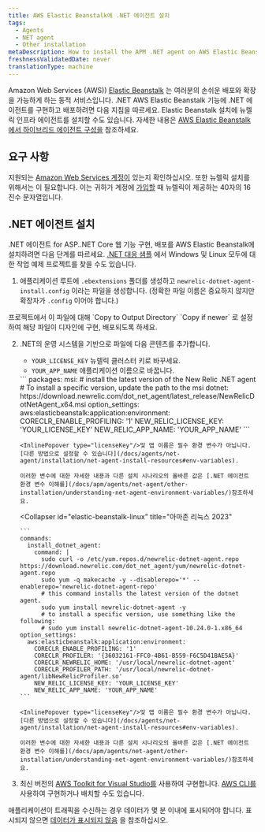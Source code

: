 ```yaml
---
title: AWS Elastic Beanstalk에 .NET 에이전트 설치
tags:
  - Agents
  - NET agent
  - Other installation
metaDescription: How to install the APM .NET agent on AWS Elastic Beanstalk.
freshnessValidatedDate: never
translationType: machine
---
```


Amazon Web Services (AWS)) [Elastic Beanstalk](https://aws.amazon.com/elasticbeanstalk) 는 여러분의 손쉬운 배포와 확장을 가능하게 하는 동적 서비스입니다. .NET AWS Elastic Beanstalk 기능에 .NET 에이전트를 구현하고 배포하려면 다음 지침을 따르세요. Elastic Beanstalk 설치에 뉴렐릭 인프라 에이전트를 설치할 수도 있습니다. 자세한 내용은 [AWS Elastic Beanstalk에서 하이브리드 에이전트 구성을](/docs/infrastructure/install-infrastructure-agent/config-management-tools/configure-infrastructure-agent-aws-elastic-beanstalk/) 참조하세요.

## 요구 사항

지원되는 [Amazon Web Services 계정이](http://aws.amazon.com/elasticbeanstalk/) 있는지 확인하십시오. 또한 뉴렐릭 설치를 위해서는 <InlinePopover type="licenseKey"/>이 필요합니다. 이는 귀하가 계정에 [가입할](http://newrelic.com/signup "링크가 새 창에서 열립니다.") 때 뉴렐릭이 제공하는 40자의 16진수 문자열입니다.

## .NET 에이전트 설치

.NET 에이전트 for ASP..NET Core 웹 기능 구현, 배포를 AWS Elastic Beanstalk에 설치하려면 다음 단계를 따르세요. [.NET 대응 샘플](https://github.com/newrelic/newrelic-dotnet-examples/tree/main/elastic-beanstalk) 에서 Windows 및 Linux 모두에 대한 작업 예제 프로젝트를 찾을 수도 있습니다.

1. 애플리케이션 루트에 `.ebextensions` 폴더를 생성하고 `newrelic-dotnet-agent-install.config` 이라는 파일을 생성합니다. (정확한 파일 이름은 중요하지 않지만 확장자가 `.config` 이어야 합니다.)

<Callout variant="important">
  프로젝트에서 이 파일에 대해 `Copy to Output Directory` `Copy if newer` 로 설정하여 해당 파일이 디자인에 구현, 배포되도록 하세요.
</Callout>

2. .NET의 운영 시스템을 기반으로 파일에 다음 콘텐츠를 추가합니다.

   * `YOUR_LICENSE_KEY` 뉴렐릭 클러스터 키로 바꾸세요.
   * `YOUR_APP_NAME` 애플리케이션 이름으로 바꿉니다.

   <CollapserGroup>
     <Collapser
       id="elastic-beanstalk-windows"
       title="윈도우"
     >
       ```
       packages:  
           msi:
             # install the latest version of the New Relic .NET agent
             # To install a specific version, update the path to the msi
             dotnet: https://download.newrelic.com/dot_net_agent/latest_release/NewRelicDotNetAgent_x64.msi
       option_settings:
           aws:elasticbeanstalk:application:environment:
             CORECLR_ENABLE_PROFILING: '1'
             NEW_RELIC_LICENSE_KEY: 'YOUR_LICENSE_KEY'
             NEW_RELIC_APP_NAME: 'YOUR_APP_NAME'
       ```

       <InlinePopover type="licenseKey"/>및 앱 이름은 필수 환경 변수가 아닙니다. [다른 방법으로 설정할 수 있습니다](/docs/agents/net-agent/installation/net-agent-install-resources#env-variables).

       이러한 변수에 대한 자세한 내용과 다른 설치 시나리오의 올바른 값은 [.NET 에이전트 환경 변수 이해를](/docs/apm/agents/net-agent/other-installation/understanding-net-agent-environment-variables/)참조하세요.
     </Collapser>

     <Collapser
       id="elastic-beanstalk-linux"
       title="아마존 리눅스 2023"
     >
       ```
       commands: 
         install_dotnet_agent:
           command: |
             sudo curl -o /etc/yum.repos.d/newrelic-dotnet-agent.repo https://download.newrelic.com/dot_net_agent/yum/newrelic-dotnet-agent.repo
             sudo yum -q makecache -y --disablerepo='*' --enablerepo='newrelic-dotnet-agent-repo'
             # this command installs the latest version of the dotnet agent.
             sudo yum install newrelic-dotnet-agent -y
             # to install a specific version, use something like the following:
             # sudo yum install newrelic-dotnet-agent-10.24.0-1.x86_64
       option_settings:
         aws:elasticbeanstalk:application:environment:
           CORECLR_ENABLE_PROFILING: '1'
           CORECLR_PROFILER: '{36032161-FFC0-4B61-B559-F6C5D41BAE5A}'
           CORECLR_NEWRELIC_HOME: '/usr/local/newrelic-dotnet-agent'
           CORECLR_PROFILER_PATH: '/usr/local/newrelic-dotnet-agent/libNewRelicProfiler.so'
           NEW_RELIC_LICENSE_KEY: 'YOUR_LICENSE_KEY'
           NEW_RELIC_APP_NAME: 'YOUR_APP_NAME'
       ```

       <InlinePopover type="licenseKey"/>및 앱 이름은 필수 환경 변수가 아닙니다. [다른 방법으로 설정할 수 있습니다](/docs/agents/net-agent/installation/net-agent-install-resources#env-variables).

       이러한 변수에 대한 자세한 내용과 다른 설치 시나리오의 올바른 값은 [.NET 에이전트 환경 변수 이해를](/docs/apm/agents/net-agent/other-installation/understanding-net-agent-environment-variables/)참조하세요.
     </Collapser>
   </CollapserGroup>

3. 최신 버전의 [AWS Toolkit for Visual Studio를](https://aws.amazon.com/visualstudio/) 사용하여 구현합니다. [AWS CLI를](https://docs.aws.amazon.com/cli/) 사용하여 구현하거나 배치할 수도 있습니다.

애플리케이션이 트래픽을 수신하는 경우 데이터가 몇 분 이내에 표시되어야 합니다. 표시되지 않으면 [데이터가 표시되지 않음](/docs/agents/net-agent/troubleshooting/no-data-appears-net) 을 참조하십시오.

<InstallFeedback/>